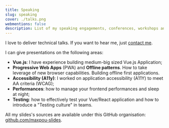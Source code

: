 ```yaml
---
title: Speaking
slug: speaking
cover: ./talks.png
webmentions: false
description: List of my speaking engagements, conferences, workshops and trainings.
---
```



I love to deliver technical talks. If you want to hear me, just
[contact me](mailto:hello@maxpou.fr?subject=Speaking+Inquiry).

I can give presentations on the following areas:

- **Vue.js**: I have experience building medium-big sized Vue.js Application;
- **Progressive Web Apps** (PWA) and **Offline patterns**. How to take leverage of new browser
  capabilities. Building offline first applications.
- **Accessibility (A11y)**: I worked on application accessibility (A11Y) to meet AA criteria (WCAG);
- **Performances**: how to manage your frontend performances and sleep at night;
- **Testing**: how to effectively test your Vue/React application and how to introduce a "Testing
  culture" in teams.

All my slides's sources are available under this GitHub organisation:
[github.com/maxpou-slides](https://github.com/maxpou-slides).

<MyTalks />
